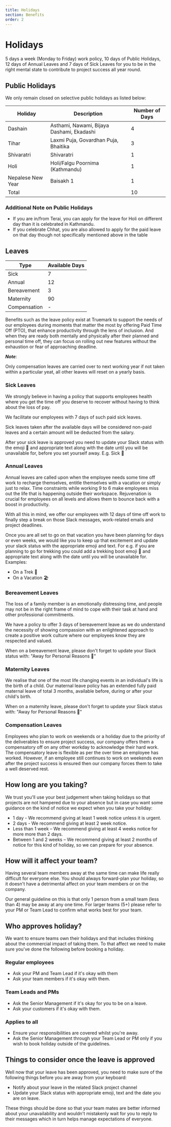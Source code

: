 ```yaml
---
title: Holidays
section: Benefits
order: 2
---
```


# Holidays

5 days a week (Monday to Friday) work policy, 10 days of Public Holidays, 12 days of Annual Leaves and 7 days of Sick Leaves for you to be in the right mental state to contribute to project success all year round.

## Public Holidays

We only remain closed on selective public holidays as listed below:

| Holiday | Description | Number of Days |
| ------- |------------ | -------------|
| Dashain | Asthami, Nawami, Bijaya Dashami, Ekadashi | 4 |
| Tihar |  Laxmi Puja, Govardhan Puja, Bhaitika | 3 |
| Shivaratri | Shivaratri | 1 |
| Holi | Holi/Falgu Poornima (Kathmandu) | 1 |
| Nepalese New Year | Baisakh 1 | 1 |
| Total | | 10 |

### Additional Note on Public Holidays

- If you are in/from Terai, you can apply for the leave for Holi on different day than it is celebrated in Kathmandu.
- If you celebrate Chhat, you are also allowed to apply for the paid leave on that day though not specifically mentioned above in the table

## Leaves

| Type | Available Days |
| -------------- | ---------------------------- |
| Sick | 7 |
| Annual | 12 |
| Bereavement | 3 |
| Maternity | 90 |
| Compensation | - |

Benefits such as the leave policy exist at Truemark to support the needs of our employees during moments that matter the most by offering Paid Time Off (PTO), that enhance productivity through the lens of inclusion. And when they are ready both mentally and physically after their planned and personal time off, they can focus on rolling out new features without the exhaustion or fear of approaching deadline.

**_Note_**:

Only compensation leaves are carried over to next working year if not taken within a particular yeat, all other leaves will reset on a yearly basis.

### Sick Leaves

We strongly believe in having a policy that supports employees health where you get the time off you deserve to recover without having to think about the loss of pay. 

We facilitate our employees with 7 days of such paid sick leaves. 

Sick leaves taken after the available days will be considered non-paid leaves and a certain amount will be deducted from the salary.

After your sick leave is approved you need to update your Slack status with the emoji 🤒 and appropriate text along with the date until you will be unavailable for, before you set yourself away. E.g. Sick 🤒

### Annual Leaves

Annual leaves are called upon when the employee needs some time off work to recharge themselves, entitle themselves with a vacation or simply just to relax. Time constraints while working 9 to 6 make employees miss out the life that is happening outside their workspace. Rejuvenation is crucial for employees on all levels and allows them to bounce back with a boost in productivity. 

With all this in mind, we offer our employees with 12 days of time off work to finally step a break on those Slack messages, work-related emails and project deadlines.

Once you are all set to go on that vacation you have been planning for days or even weeks, we would like you to keep up that excitement and update your slack status with the appropriate emoji and text. For e.g. if you are planning to go for trekking you could add a trekking boot emoji 🥾 and appropriate text along with the date until you will be unavailable for. Examples:

- On a Trek 🥾
- On a Vacation 🏖️

### Bereavement Leaves

The loss of a family member is an emotionally distressing time, and people may not be in the right frame of mind to cope with their task at hand and other professional commitments. 

We have a policy to offer 3 days of bereavement leave as we do understand the necessity of showing compassion with an enlightened approach to create a positive work culture where our employees know they are respected and valued.

When on a bereavement leave, please don't forget to update your Slack status with: "Away for Personal Reasons 💬"

### Maternity Leaves

We realise that one of the most life changing events in an individual's life is the birth of a child. Our maternal leave policy has an extended fully paid maternal leave of total 3 months, available before, during or after your child's birth.

When on a maternity leave, please don't forget to update your Slack status with: "Away for Personal Reasons 💬"

### Compensation Leaves

Employees who plan to work on weekends or a holiday due to the priority of the deliverables to ensure project success, our company offers them a compensatory off on any other workday to acknowledge their hard work. The compensatory leave is flexible as per the over time an employee has worked. However, if an employee still continues to work on weekends even after the project success is ensured then our company forces them to take a well deserved rest.

## How long are you taking?

We trust you'll use your best judgement when taking holidays so that projects are not hampered due to your absence but in case you want some guidance on the kind of notice we expect when you take your holiday:

- 1 day - We recommend giving at least 1 week notice unless it is urgent.
- 2 days - We recommend giving at least 2 week notice.
- Less than 1 week – We recommend giving at least 4 weeks notice for more more than 2 days.
- Between 1 and 2 weeks – We recommend giving at least 2 months of notice for this kind of holiday, so we can prepare for your absence.

## How will it affect your team?

Having several team members away at the same time can make life really difficult for everyone else. You should always forward-plan your holiday, so it doesn't have a detrimental affect on your team members or on the company.

Our general guideline on this is that only 1 person from a small team (less than 4) may be away at any one time. For larger teams (5+) please refer to your PM or Team Lead to confirm what works best for your team. 

## Who approves holiday?

We want to ensure teams own their holidays and that includes thinking about the commercial impact of taking them. To that affect we need to make sure you've done the following before booking a holiday.

### Regular employees

- Ask your PM and Team Lead if it's okay with them
- Ask your team members if it's okay with them.

### Team Leads and PMs

- Ask the Senior Management if it's okay for you to be on a leave.
- Ask your customers if it's okay with them.

### Applies to all

- Ensure your responsibilities are covered whilst you're away.
- Ask the Senior Management through your Team Lead or PM only if you wish to book holiday outside of the guidelines.

## Things to consider once the leave is approved

Well now that your leave has been approved, you need to make sure of the following things before you are away from your keyboard:

- Notify about your leave in the related Slack project channel
- Update your Slack status with appropriate emoji, text and the date you are on leave.

These things should be done so that your team mates are better informed about your unavailability and wouldn't mistakenly wait for you to reply to their messages which in turn helps manage expectations of everyone.
